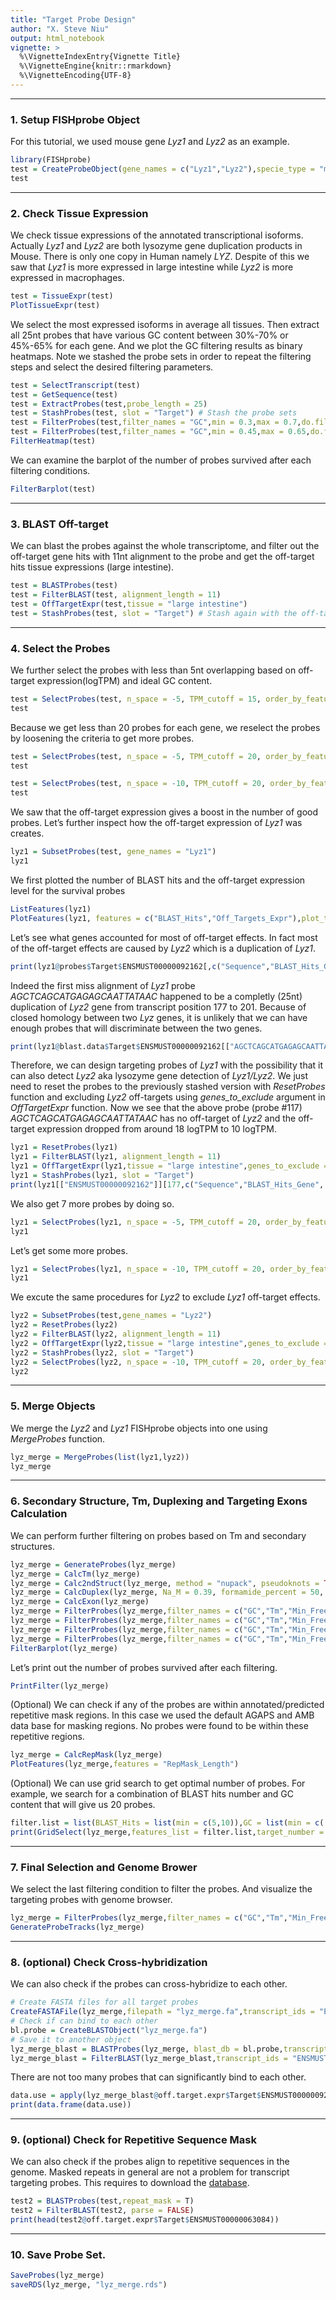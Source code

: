 ```yaml
---
title: "Target Probe Design"
author: "X. Steve Niu"
output: html_notebook
vignette: >
  %\VignetteIndexEntry{Vignette Title}
  %\VignetteEngine{knitr::rmarkdown}
  %\VignetteEncoding{UTF-8}
---
```

*** 
### 1. Setup FISHprobe Object
For this tutorial, we used mouse gene *Lyz1* and *Lyz2* as an example.
```r
library(FISHprobe)
test = CreateProbeObject(gene_names = c("Lyz1","Lyz2"),specie_type = "mouse")
test
```
*** 
### 2. Check Tissue Expression 
We check tissue expressions of the annotated transcriptional isoforms. Actually *Lyz1* and *Lyz2* are both lysozyme gene duplication products in Mouse. There is only one copy in Human namely *LYZ*. Despite of this we saw that *Lyz1* is more expressed in large intestine while *Lyz2* is more expressed in macrophages.
```r
test = TissueExpr(test)
PlotTissueExpr(test)
```

We select the most expressed isoforms in average all tissues. Then extract all 25nt probes that have various GC content between 30%-70% or 45%-65% for each gene. And we plot the GC filtering results as binary heatmaps. Note we stashed the probe sets in order to repeat the filtering steps and select the desired filtering parameters. 
```r
test = SelectTranscript(test)
test = GetSequence(test)
test = ExtractProbes(test,probe_length = 25)
test = StashProbes(test, slot = "Target") # Stash the probe sets
test = FilterProbes(test,filter_names = "GC",min = 0.3,max = 0.7,do.filter = F)
test = FilterProbes(test,filter_names = "GC",min = 0.45,max = 0.65,do.filter = F)
FilterHeatmap(test)
```

We can examine the barplot of the number of probes survived after each filtering conditions.
```r
FilterBarplot(test)
``` 
*** 
### 3. BLAST Off-target
We can blast the probes against the whole transcriptome, and filter out the off-target gene hits with 11nt alignment to the probe and get the off-target hits tissue expressions (large intestine).
```r
test = BLASTProbes(test)
test = FilterBLAST(test, alignment_length = 11)
test = OffTargetExpr(test,tissue = "large intestine")
test = StashProbes(test, slot = "Target") # Stash again with the off-target expreesion
```
*** 
### 4. Select the Probes 
We further select the probes with less than 5nt overlapping based on off-target expression(logTPM) and ideal GC content.
```r
test = SelectProbes(test, n_space = -5, TPM_cutoff = 15, order_by_feature = "GC", feature_target = 0.55, iterative = T)
test
```

Because we get less than 20 probes for each gene, we reselect the probes by loosening the criteria to get more probes.
```r
test = SelectProbes(test, n_space = -5, TPM_cutoff = 20, order_by_feature = "GC", feature_target = 0.55, iterative = T,recalculate = T)
test
```

```r
test = SelectProbes(test, n_space = -10, TPM_cutoff = 20, order_by_feature = "GC", feature_target = 0.55, iterative = T,recalculate = T)
test
```

We saw that the off-target expression gives a boost in the number of good probes. Let's further inspect how the off-target expression of *Lyz1* was creates.
```r
lyz1 = SubsetProbes(test, gene_names = "Lyz1")
lyz1
```

We first plotted the number of BLAST hits and the off-target expression level for the survival probes
```r
ListFeatures(lyz1)
PlotFeatures(lyz1, features = c("BLAST_Hits","Off_Targets_Expr"),plot_type = "bar")
```

Let's see what genes accounted for most of off-target effects. In fact most of the off-target effects are caused by *Lyz2* which is a duplication of *Lyz1*.
```r
print(lyz1@probes$Target$ENSMUST00000092162[,c("Sequence","BLAST_Hits_Gene", "Off_Targets_Expr")])
```

Indeed the first miss alignment of *Lyz1* probe *AGCTCAGCATGAGAGCAATTATAAC* happened to be a completly (25nt) duplication of *Lyz2* gene from transcript position 177 to 201. Because of closed homology between two *Lyz* genes, it is unlikely that we can have enough probes that will discriminate between the two genes.
```r
print(lyz1@blast.data$Target$ENSMUST00000092162[["AGCTCAGCATGAGAGCAATTATAAC"]])
```

Therefore, we can design targeting probes of *Lyz1* with the possibility that it can also detect *Lyz2* aka lysozyme gene detection of *Lyz1/Lyz2*. We just need to reset the probes to the previously stashed version with *ResetProbes* function and excluding *Lyz2* off-targets using *genes_to_exclude* argument in *OffTargetExpr* function. Now we see that the above probe (probe #117) *AGCTCAGCATGAGAGCAATTATAAC* has no off-target of *Lyz2* and the off-target expression dropped from around 18 logTPM to 10 logTPM.
```r
lyz1 = ResetProbes(lyz1)
lyz1 = FilterBLAST(lyz1, alignment_length = 11)
lyz1 = OffTargetExpr(lyz1,tissue = "large intestine",genes_to_exclude = "Lyz2")
lyz1 = StashProbes(lyz1, slot = "Target")
print(lyz1[["ENSMUST00000092162"]][177,c("Sequence","BLAST_Hits_Gene", "Off_Targets_Expr")])
```

We also get 7 more probes by doing so.
```r
lyz1 = SelectProbes(lyz1, n_space = -5, TPM_cutoff = 20, order_by_feature = "GC", feature_target = 0.55, iterative = T)
lyz1
```

Let's get some more probes.
```r
lyz1 = SelectProbes(lyz1, n_space = -10, TPM_cutoff = 20, order_by_feature = "GC", feature_target = 0.55, iterative = T,recalculate = T)
lyz1
```

We excute the same procedures for *Lyz2* to exclude *Lyz1* off-target effects.
```r
lyz2 = SubsetProbes(test,gene_names = "Lyz2")
lyz2 = ResetProbes(lyz2) 
lyz2 = FilterBLAST(lyz2, alignment_length = 11)
lyz2 = OffTargetExpr(lyz2,tissue = "large intestine",genes_to_exclude = "Lyz1")
lyz2 = StashProbes(lyz2, slot = "Target")
lyz2 = SelectProbes(lyz2, n_space = -10, TPM_cutoff = 20, order_by_feature = "GC", feature_target = 0.55, iterative = T)
lyz2
```
*** 
### 5. Merge Objects 
We merge the *Lyz2* and *Lyz1* FISHprobe objects into one using *MergeProbes* function.
```r
lyz_merge = MergeProbes(list(lyz1,lyz2))
lyz_merge
```
*** 
### 6. Secondary Structure, Tm, Duplexing and Targeting Exons Calculation
We can perform further filtering on probes based on Tm and secondary structures.
```r
lyz_merge = GenerateProbes(lyz_merge)
lyz_merge = CalcTm(lyz_merge)
lyz_merge = Calc2ndStruct(lyz_merge, method = "nupack", pseudoknots = TRUE, Na_M = 0.39, formamide_percent = 50)
lyz_merge = CalcDuplex(lyz_merge, Na_M = 0.39, formamide_percent = 50, probe_M = 2.5e-07, target_M = 2.5e-07)
lyz_merge = CalcExon(lyz_merge)
lyz_merge = FilterProbes(lyz_merge,filter_names = c("GC","Tm","Min_Free_Energy","Equilibrium_Percent"),max = c(0.6,70,0,1),min = c(0.5,50,0,0.2),do.filter = F)
lyz_merge = FilterProbes(lyz_merge,filter_names = c("GC","Tm","Min_Free_Energy","Equilibrium_Percent"),max = c(0.65,75,0,1),min = c(0.45,45,-5,0.3),do.filter = F)
lyz_merge = FilterProbes(lyz_merge,filter_names = c("GC","Tm","Min_Free_Energy","Equilibrium_Percent"),max = c(0.7,70,0,1),min = c(0.4,50,-10,0.5),do.filter = F)
lyz_merge = FilterProbes(lyz_merge,filter_names = c("GC","Tm","Min_Free_Energy","Equilibrium_Percent"),max = c(0.7,75,0,1),min = c(0.4,45,-10,0.7),do.filter = F)
FilterBarplot(lyz_merge)
```

Let's print out the number of probes survived after each filtering. 
```r
PrintFilter(lyz_merge) 
```

(Optional) We can check if any of the probes are within annotated/predicted repetitive mask regions. In this case we used the default AGAPS and AMB data base for masking regions. No probes were found to be within these repetitive regions.
```r
lyz_merge = CalcRepMask(lyz_merge)
PlotFeatures(lyz_merge,features = "RepMask_Length")
```

(Optional) We can use grid search to get optimal number of probes. For example, we search for a combination of BLAST hits number and GC content that will give us 20 probes.
```r
filter.list = list(BLAST_Hits = list(min = c(5,10)),GC = list(min = c(.3,.45), max = c(.7,.65)), Equilibrium_Percent = list(min = c(0.2,0.3)))
print(GridSelect(lyz_merge,features_list = filter.list,target_number = 20))
```
*** 
### 7. Final Selection and Genome Brower 
We select the last filtering condition to filter the probes. And visualize the targeting probes with genome browser.
```r
lyz_merge = FilterProbes(lyz_merge,filter_names = c("GC","Tm","Min_Free_Energy"),max = c(0.7,75,0),min = c(0.4,45,-10),do.filter = T)
GenerateProbeTracks(lyz_merge)
```
*** 
### 8. (optional) Check Cross-hybridization 
We can also check if the probes can cross-hybridize to each other.
```r
# Create FASTA files for all target probes
CreateFASTAFile(lyz_merge,filepath = "lyz_merge.fa",transcript_ids = "ENSMUST00000092162")
# Check if can bind to each other
bl.probe = CreateBLASTObject("lyz_merge.fa")
# Save it to another object
lyz_merge_blast = BLASTProbes(lyz_merge, blast_db = bl.probe,transcript_ids = "ENSMUST00000092162")
lyz_merge_blast = FilterBLAST(lyz_merge_blast,transcript_ids = "ENSMUST00000092162", probe_mode = TRUE, alignment_length = 11,names_delim = ";",names_field = 1)
```

There are not too many probes that can significantly bind to each other.
```r
data.use = apply(lyz_merge_blast@off.target.expr$Target$ENSMUST00000092162,2,as.character)
print(data.frame(data.use))
```
*** 
### 9. (optional) Check for Repetitive Sequence Mask
We can also check if the probes align to repetitive sequences in the genome. Masked repeats in general are not a problem for transcript targeting probes.
This requires to download the  [database](https://drive.google.com/drive/u/1/folders/1eB5tOZPeFbSw9hwrpMiaXLegpkmeTINP).
```r
test2 = BLASTProbes(test,repeat_mask = T)
test2 = FilterBLAST(test2, parse = FALSE)
print(head(test2@off.target.expr$Target$ENSMUST00000063084))
```
*** 
### 10. Save Probe Set.
```r
SaveProbes(lyz_merge)
saveRDS(lyz_merge, "lyz_merge.rds")
```
